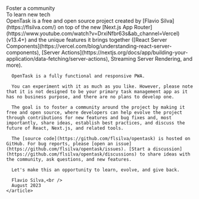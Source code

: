
<HeroShell className="pt-12 sm:pt-20 lg:pt-20">
  <HeroHeading>
    Foster a community<br />
    <span className="text-green-700">To learn new tech</span>
  </HeroHeading>
  <HeroCopy className="text-left">
    <article className="prose lg:prose-xl">
      OpenTask is a free and open source project created by [Flavio Silva](https://flsilva.com/) on top of the new [Next.js App Router](https://www.youtube.com/watch?v=DrxiNfbr63s&ab_channel=Vercel) (v13.4+) and the unique features it brings together ([React Server Components](https://vercel.com/blog/understanding-react-server-components), [Server Actions](https://nextjs.org/docs/app/building-your-application/data-fetching/server-actions), Streaming Server Rendering, and more).

      OpenTask is a fully functional and responsive PWA.

      You can experiment with it as much as you like. However, please note that it is not designed to be your primary task management app as it has no business purpose, and there are no plans to develop one.

      The goal is to foster a community around the project by making it free and open source, where developers can help evolve the project through contributions for new features and bug fixes and, most importantly, share ideas, establish best practices, and discuss the future of React, Next.js, and related tools.

      The [source code](https://github.com/flsilva/opentask) is hosted on GitHub. For bug reports, please [open an issue](https://github.com/flsilva/opentask/issues). [Start a discussion](https://github.com/flsilva/opentask/discussions) to share ideas with the community, ask questions, and new features.

      Let's make this an opportunity to learn, evolve, and give back.

      Flavio Silva,<br />
      August 2023
    </article>

  </HeroCopy>
</HeroShell>
